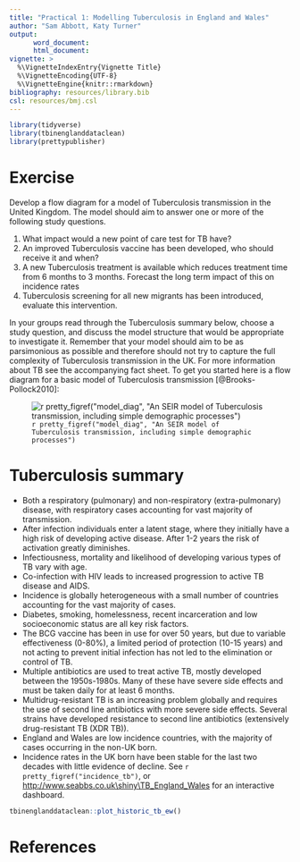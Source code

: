 ```yaml
---
title: "Practical 1: Modelling Tuberculosis in England and Wales"
author: "Sam Abbott, Katy Turner"
output: 
      word_document:
      html_document:
vignette: >
  %\VignetteIndexEntry{Vignette Title}
  %\VignetteEncoding{UTF-8}
  %\VignetteEngine{knitr::rmarkdown}
bibliography: resources/library.bib  
csl: resources/bmj.csl
---
```


```r
library(tidyverse)
library(tbinenglanddataclean)
library(prettypublisher)
```


# Exercise

Develop a flow diagram for a model of Tuberculosis transmission in the United Kingdom. The model should aim to answer one or more of the following study questions. 

1. What impact would a new point of care test for TB have? 
1. An improved Tuberculosis vaccine has been developed, who should receive it and when?
1. A new Tuberculosis treatment is available which reduces treatment time from 6 months to 3 months. Forecast the long term impact of this on incidence rates
1. Tuberculosis screening for all new migrants has been introduced, evaluate this intervention.

In your groups read through the Tuberculosis summary below, choose a study question, and discuss the model structure that would be appropriate to investigate it. Remember that your model should aim to be as parsimonious as possible and therefore should not try to capture the full complexity of Tuberculosis transmission in the UK. For more information about TB see the accompanying fact sheet. To get you started here is a flow diagram for a basic model of Tuberculosis transmission [@Brooks-Pollock2010]:

![`r pretty_figref("model_diag", "An SEIR model of Tuberculosis transmission, including simple demographic processes")`](./resources/SEIR_flow_diag.png)

# Tuberculosis summary

- Both a respiratory (pulmonary) and non-respiratory (extra-pulmonary) disease, with respiratory cases accounting for vast majority of transmission.
- After infection individuals enter a latent stage, where they initially have a high risk of developing active disease. After 1-2 years the risk of activation greatly diminishes.
- Infectiousness, mortality and likelihood of developing various types of TB vary with age.
- Co-infection with HIV leads to increased progression to active TB disease and AIDS.
- Incidence is globally heterogeneous with a small number of countries accounting for the vast majority of cases.
- Diabetes, smoking, homelessness, recent incarceration and low socioeconomic status are all key risk factors.
- The BCG vaccine has been in use for over 50 years, but due to variable effectiveness (0-80%), a limited period of protection (10-15 years) and not acting to prevent initial infection has not led to the elimination or control of TB.
- Multiple antibiotics are used to treat active TB, mostly developed between the 1950s-1980s. Many of these have severe side effects and must be taken daily for at least 6 months.
- Multidrug-resistant TB is an increasing problem globally and requires the use of second line antibiotics with more severe side effects. Several strains have developed resistance to second line antibiotics (extensively drug-resistant TB (XDR TB)).
- England and Wales are low incidence countries, with the majority of cases occurring in the non-UK born.
- Incidence rates in the UK born have been stable for the last two decades with little evidence of decline. See `r pretty_figref("incidence_tb")`, or [http://www.seabbs.co.uk\\shiny\\TB_England_Wales](http://www.seabbs.co.uk/shiny/TB_England_Wales) for an interactive dashboard.

```r
tbinenglanddataclean::plot_historic_tb_ew()
```

# References